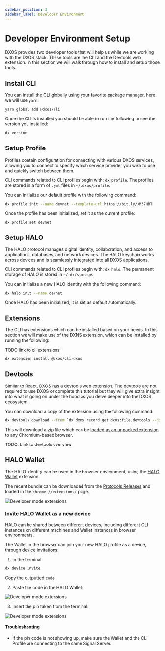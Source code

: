 ```yaml
---
sidebar_position: 3
sidebar_label: Developer Environment
---
```


# Developer Environment Setup

DXOS provides two developer tools that will help us while we are working with the DXOS stack. These tools are the CLI and the Devtools web extension. In this section we will walk through how to install and setup those tools.

## Install CLI

You can install the CLI globally using your favorite package manager, here we will use `yarn`:

```bash
yarn global add @dxos/cli
```

Once the CLI is installed you should be able to run the following to see the version you installed:

```bash
dx version
```

## Setup Profile

Profiles contain configuration for connecting with various DXOS services, allowing you to connect to specify which service provider you wish to use and quickly switch between them.

CLI commands related to CLI profiles begin with: `dx profile`.
The profiles are stored in a form of `.yml` files in `~/.dxos/profile`.

You can initialize our default profile with the following command:

```bash
dx profile init --name devnet --template-url https://bit.ly/3M37HBT
```

Once the profile has been initialized, set it as the current profile:

```bash
dx profile set devnet
```

## Setup HALO

The HALO protocol manages digital identity, collaboration, and access to applications, databases, and network devices. The HALO keychain works across devices and is seamlessly integrated into all DXOS applications.

CLI commands related to CLI profiles begin with: `dx halo`.
The permanent storage of HALO is stored in `~/.dx/storage`.

You can initialize a new HALO identity with the following command:

```bash
dx halo init --name devnet
```

Once HALO has been initialized, it is set as default automatically.

## Extensions

The CLI has extensions which can be installed based on your needs. In this section we will make use of the DXNS extension, which can be installed by running the following:

TODO link to cli extensions

```bash
dx extension install @dxos/cli-dxns
```

## Devtools

Similar to React, DXOS has a devtools web extension. The devtools are not required to use DXOS or complete this tutorial but they will give extra insight into what is going on under the hood as you delve deeper into the DXOS ecosystem.

You can download a copy of the extension using the following command:

```bash
dx devtools download --from `dx dxns record get dxos:file.devtools --json | jq -r .data.hash`
```

This will download a zip file which can be [loaded as an unpacked extension](https://developer.chrome.com/docs/extensions/mv3/getstarted/#unpacked) to any Chromium-based browser.

TODO: Link to devtools overview

## HALO Wallet

The HALO Identity can be used in the browser environment, using the [HALO Wallet](https://github.com/dxos/protocols/tree/main/packages/wallet/wallet-extension) extension.

The recent bundle can be downloaded from the [Protocols Releases](https://github.com/dxos/protocols/releases) and loaded in the `chrome://extensions/` page.

![Developer mode extensions](../../static/img/tutorial/dev-extensions.png)

### Invite HALO Wallet as a new device

HALO can be shared between different devices, including different CLI instances on different machines and Wallet instances in browser environments.

The Wallet in the browser can join your new HALO profile as a device, through device invitations:

1. In the terminal:

```bash
dx device invite
```

Copy the outputted `code`.

2. Paste the code in the HALO Wallet:

![Developer mode extensions](../../static/img/tutorial/wallet1.png)

3. Insert the pin taken from the terminal:

![Developer mode extensions](../../static/img/tutorial/wallet2.png)

#### Troubleshooting

- If the pin code is not showing up, make sure the Wallet and the CLI Profile are connecting to the same Signal Server.